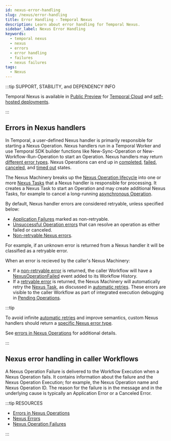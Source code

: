 ```yaml
---
id: nexus-error-handling
slug: /nexus/error-handling
title: Error Handling - Temporal Nexus
description: Learn about error handling for Temporal Nexus.
sidebar_label: Nexus Error Handling
keywords:
  - temporal nexus
  - nexus
  - errors
  - error handling
  - failures
  - nexus failures
tags:
  - Nexus
---
```


:::tip SUPPORT, STABILITY, and DEPENDENCY INFO

Temporal Nexus is available in [Public Preview](/evaluate/development-production-features/release-stages#public-preview) for [Temporal Cloud](/cloud/nexus) and [self-hosted deployments](/production-deployment/self-hosted-guide/nexus).

:::

## Errors in Nexus handlers

In Temporal, a user-defined Nexus handler is primarily responsible for starting a Nexus Operation.
Nexus handlers run in a Temporal Worker and use Temporal SDK builder functions like New-Sync-Operation or New-Workflow-Run-Operation to start an Operation.
Nexus handlers may return [different error types](/references/failures#nexus-errors).
Nexus Operations can end up in [completed](/references/events#nexusoperationcompleted), [failed](/references/events#nexusoperationfailed), [canceled](/references/events#nexusoperationcanceled), and [timed out](/references/events#nexusoperationtimedout) states.

The Nexus Machinery breaks up the [Nexus Operation lifecycle](/nexus/operations#operation-lifecycle) into one or more [Nexus Tasks](/workers#nexus-task) that a Nexus handler is responsible for processing.
It creates a Nexus Task to start an Operation and may create additional Nexus Tasks, for example to cancel a long-running [asynchronous Operation](/nexus/operations#asynchronous-operation-lifecycle).

By default, Nexus handler errors are considered retryable, unless specified below:
- [Application Failures](/references/failures#nexus-errors) marked as non-retryable.
- [Unsuccessful Operation errors](/references/failures#nexus-errors) that can resolve an operation as either failed or canceled.
- [Non-retryable Nexus errors](/references/failures#non-retryable-nexus-errors).

For example, if an unknown error is returned from a Nexus handler it will be classified as a retryable error.

When an error is recieved by the caller's Nexus Machinery:
- If a [non-retryable error](/references/failures#non-retryable-nexus-errors) is returned, the caller Workflow will have a [NexusOperationFailed](/references/events#nexusoperationfailed) event added to its Workflow History.
- If a [retryable error](/references/failures#retryable-nexus-errors) is returned, the Nexus Machinery will automatically retry the [Nexus Task](/workers#nexus-task), as discussed in [automatic retries](/nexus/operations#automatic-retries).
These errors are visible to the caller Workflow as part of integrated execution debugging in [Pending Operations](/nexus/execution-debugging/#pending-operations).

:::tip

To avoid infinite [automatic retries](/nexus/operations#automatic-retries) and improve semantics, custom Nexus handlers should return a [specific Nexus error type](/references/failures#nexus-errors).

See [errors in Nexus Operations](/references/failures#errors-in-nexus-operations) for additional details.

:::


## Nexus error handling in caller Workflows

A Nexus Operation Failure is delivered to the Workflow Execution when a Nexus Operation fails.
It contains information about the failure and the Nexus Operation Execution; for example, the Nexus Operation name and Nexus Operation ID.
The reason for the failure is in the message and in the underlying cause is typically an Application Error or a Canceled Error.

:::tip RESOURCES

- [Errors in Nexus Operations](/references/failures#errors-in-nexus-operations)
- [Nexus Errors](/references/failures#nexus-errors)
- [Nexus Operation Failures](/references/failures#nexus-operation-failure)

:::
